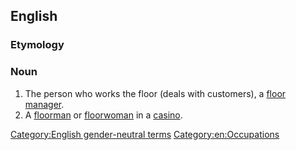 ==English==

===Etymology===
{{compound|en|floor|person}}

===Noun===
{{en-noun|floorpeople|s}}

# The person who works the floor (deals with customers), a [[floor manager]].
# A [[floorman]] or [[floorwoman]] in a [[casino]].

[[Category:English gender-neutral terms]]
[[Category:en:Occupations]]